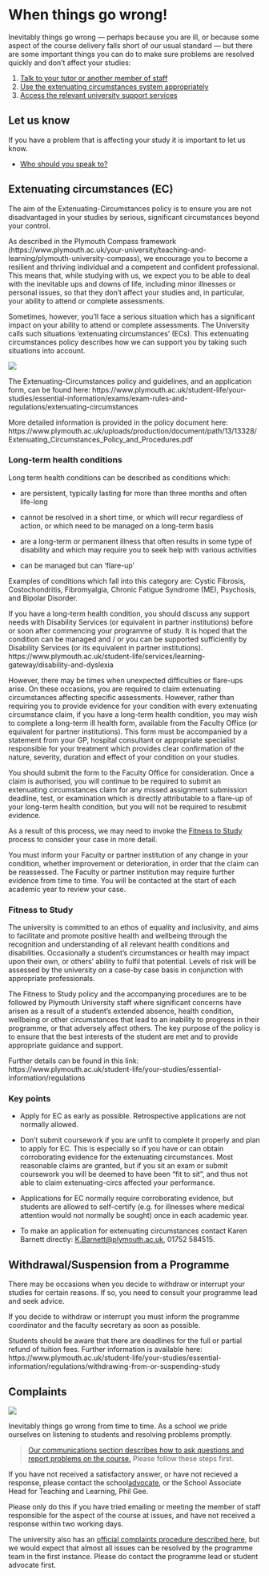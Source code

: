 # When things go wrong!

Inevitably things go wrong --- perhaps because you are ill, or because some
aspect of the course delivery falls short of our usual standard --- but there
are some important things you can do to make sure problems are resolved quickly
and don't affect your studies:

1.  [Talk to your tutor or another member of staff](#letusknow)
1.  [Use the extenuating circumstances system appropriately](#excircs)
1.  [Access the relevant university support services](#helpandsupport)

## Let us know {#letusknow}

If you have a problem that is affecting your study it is important to let us
know.

-   [Who should you speak to?](#i-have-a-question)

## Extenuating circumstances (EC) {#excircs}

The aim of the Extenuating-Circumstances policy is to ensure you are not
disadvantaged in your studies by serious, significant circumstances beyond your
control.

As described in the Plymouth Compass framework
(https://www.plymouth.ac.uk/your-university/teaching-and-learning/plymouth-university-compass),
we encourage you to become a resilient and thriving individual and a competent
and confident professional. This means that, while studying with us, we expect
you to be able to deal with the inevitable ups and downs of life, including
minor illnesses or personal issues, so that they don’t affect your studies and,
in particular, your ability to attend or complete assessments.

Sometimes, however, you’ll face a serious situation which has a significant
impact on your ability to attend or complete assessments. The University calls
such situations ‘extenuating circumstances’ (ECs). This extenuating
circumstances policy describes how we can support you by taking such situations
into account.

[![](static/sick_day_2x.png){.xkcd}](static/sick_day_2x.png)

The Extenuating-Circumstances policy and guidelines, and an application form,
can be found here:
https://www.plymouth.ac.uk/student-life/your-studies/essential-information/exams/exam-rules-and-regulations/extenuating-circumstances

More detailed information is provided in the policy document here:
https://www.plymouth.ac.uk/uploads/production/document/path/13/13328/Extenuating_Circumstances_Policy_and_Procedures.pdf

### Long-term health conditions

Long term health conditions can be described as conditions which:

-   are persistent, typically lasting for more than three months and often
    life-long

-   cannot be resolved in a short time, or which will recur regardless of
    action, or which need to be managed on a long-term basis

-   are a long-term or permanent illness that often results in some type of
    disability and which may require you to seek help with various activities

-   can be managed but can ‘flare-up’

Examples of conditions which fall into this category are: Cystic Fibrosis,
Costochondritis, Fibromyalgia, Chronic Fatigue Syndrome (ME), Psychosis, and
Bipolar Disorder.

If you have a long-term health condition, you should discuss any support needs
with Disability Services (or equivalent in partner institutions) before or soon
after commencing your programme of study. It is hoped that the condition can be
managed and / or you can be supported sufficiently by Disability Services (or
its equivalent in partner institutions).
https://www.plymouth.ac.uk/student-life/services/learning-gateway/disability-and-dyslexia

However, there may be times when unexpected difficulties or flare-ups arise. On
these occasions, you are required to claim extenuating circumstances affecting
specific assessments. However, rather than requiring you to provide evidence for
your condition with every extenuating circumstance claim, if you have a
long-term health condition, you may wish to complete a long-term ill health
form, available from the Faculty Office (or equivalent for partner
institutions). This form must be accompanied by a statement from your GP,
hospital consultant or appropriate specialist responsible for your treatment
which provides clear confirmation of the nature, severity, duration and effect
of your condition on your studies.

You should submit the form to the Faculty Office for consideration. Once a claim
is authorised, you will continue to be required to submit an extenuating
circumstances claim for any missed assignment submission deadline, test, or
examination which is directly attributable to a flare-up of your long-term
health condition, but you will not be required to resubmit evidence.

As a result of this process, we may need to invoke the
[Fitness to Study](#fitness-study) process to consider your case in more detail.

You must inform your Faculty or partner institution of any change in your
condition, whether improvement or deterioration, in order that the claim can be
reassessed. The Faculty or partner institution may require further evidence from
time to time. You will be contacted at the start of each academic year to review
your case.

### Fitness to Study {#fitness-study}

The university is committed to an ethos of equality and inclusivity, and aims to
facilitate and promote positive health and wellbeing through the recognition and
understanding of all relevant health conditions and disabilities. Occasionally a
student’s circumstances or health may impact upon their own, or others’ ability
to fulfil that potential. Levels of risk will be assessed by the university on a
case-by case basis in conjunction with appropriate professionals.

The Fitness to Study policy and the accompanying procedures are to be followed
by Plymouth University staff where significant concerns have arisen as a result
of a student’s extended absence, health condition, wellbeing or other
circumstances that lead to an inability to progress in their programme, or that
adversely affect others. The key purpose of the policy is to ensure that the
best interests of the student are met and to provide appropriate guidance and
support.

Further details can be found in this link:
https://www.plymouth.ac.uk/student-life/your-studies/essential-information/regulations

### Key points

-   Apply for EC as early as possible. Retrospective applications are not
    normally allowed.

-   Don't submit coursework if you are unfit to complete it properly and plan to
    apply for EC. This is especially so if you have or can obtain corroborating
    evidence for the extenuating circumstances. Most reasonable claims are
    granted, but if you sit an exam or submit coursework you will be deemed to
    have been "fit to sit", and thus not able to claim extenuating-circs
    affected your performance.

-   Applications for EC normally require corroborating evidence, but students
    are allowed to self-certify (e.g. for illnesses where medical attention
    would not normally be sought) once in each academic year.

-   To make an application for extenuating circumstances contact Karen Barnett
    directly: <K.Barnett@plymouth.ac.uk>, 01752 584515.

## Withdrawal/Suspension from a Programme

There may be occasions when you decide to withdraw or interrupt your studies for
certain reasons. If so, you need to consult your programme lead and seek advice.

If you decide to withdraw or interrupt you must inform the programme coordinator
and the faculty secretary as soon as possible.

Students should be aware that there are deadlines for the full or partial refund
of tuition fees. Further information is available here:
https://www.plymouth.ac.uk/student-life/your-studies/essential-information/regulations/withdrawing-from-or-suspending-study

## Complaints {#complaints}

![](static/second_2x.png){.xkcd}

Inevitably things go wrong from time to time. As a school we pride ourselves on
listening to students and resolving problems promptly.

> [Our communications section describes how to ask questions and report problems
> on the course.](#i-have-a-question) Please follow these steps first.

If you have not received a satisfactory answer, or have not recieved a response,
please contact the school[ advocate](#student-advocate), or the School Associate
Head for Teaching and Learning, Phil Gee.

Please only do this if you have tried emailing or meeting the member of staff
responsible for the aspect of the course at issues, and have not received a
response within two working days.

The university also has an
[official complaints procedure described here](https://www.plymouth.ac.uk/student-life/your-studies/essential-information/complaints-appeals),
but we would expect that almost all issues can be resolved by the programme team
in the first instance. Please do contact the programme lead or student advocate
first.

